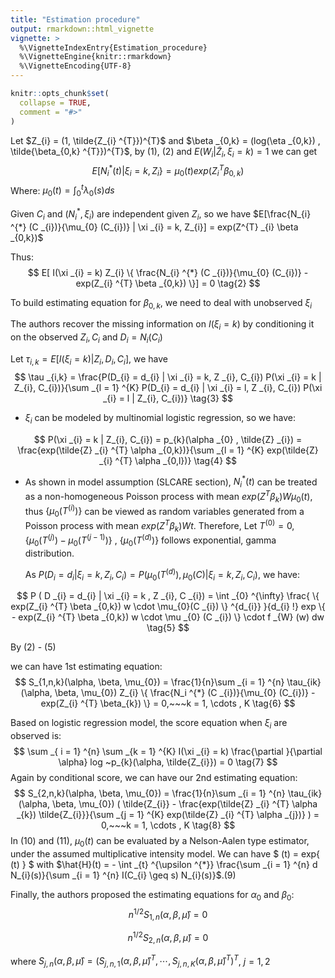 ```yaml
---
title: "Estimation procedure"
output: rmarkdown::html_vignette
vignette: >
  %\VignetteIndexEntry{Estimation_procedure}
  %\VignetteEngine{knitr::rmarkdown}
  %\VignetteEncoding{UTF-8}
---
```


```r
knitr::opts_chunk$set(
  collapse = TRUE,
  comment = "#>"
)
```


Let $Z_{i} = (1, \tilde{Z_{i} ^{T}})^{T}$ and $\beta _{0,k} = (log(\eta _{0,k}) , \tilde{\beta_{0,k} ^{T}})^{T}$, by (1), (2) and $E(W_{i} | \tilde {Z} _{i} , \xi _{i} = k) = 1$ we can get
$$
E[N_{i} ^{*} (t) | \xi_{i} = k, Z_{i}  \} = \mu_{0} (t) exp(Z_{i} ^{T} \beta _{0,k}) \tag{1}
$$
Where: $\mu _{0} (t) = \int _{0} ^{t} \lambda _{0} (s) ds$

Given $C_{i}$ and $(N_{i} ^{*} , \xi _{i})$ are independent given $Z_{i}$, so we have $E[\frac{N_{i} ^{*} (C _{i})}{\mu_{0} (C_{i})} | \xi _{i} = k, Z_{i}] = exp(Z^{T} _{i} \beta _{0,k})$

Thus:
$$
E[ I(\xi _{i} = k) Z_{i} \{ \frac{N_{i} ^{*} (C _{i})}{\mu_{0} (C_{i})}  - exp(Z_{i} ^{T} \beta _{0,k}) \}] = 0 \tag{2}
$$

To build estimating equation for $\beta _{0,k}$, we need to deal with unobserved  $\xi_{i}$

The authors recover the missing information on $I(\xi _{i} =k)$ by conditioning it on the observed $Z_{i}, C_{i}$ and $D_{i} = N_{i}(C_{i})$ 

Let $\tau_{i,k} = E[I(\xi _{i} = k) | Z_{i}, D_{i}, C_{i}]$, we have
$$
\tau _{i,k} = \frac{P(D_{i} = d_{i} | \xi _{i} = k, Z _{i}, C_{i}) P(\xi _{i} = k | Z_{i}, C_{i})}{\sum _{l = 1} ^{K} P(D_{i} = d_{i} | \xi _{i} = l, Z _{i}, C_{i}) P(\xi _{i} = l | Z_{i}, C_{i})} \tag{3}
$$

- $\xi_{i}$ can be modeled by multinomial logistic regression, so we have:

$$
P(\xi _{i} = k | Z_{i}, C_{i}) = p_{k}(\alpha _{0} , \tilde{Z} _{i}) = \frac{exp(\tilde{Z} _{i} ^{T} \alpha _{0,k})}{\sum _{l = 1} ^{K} exp(\tilde{Z} _{i} ^{T} \alpha _{0,l})} \tag{4}
$$

- As shown in model assumption (SLCARE section), $N_{i} ^{*} (t)$ can be treated as a non-homogeneous Poisson process with mean $exp(Z^{T}\beta _{k})W\mu_{0}(t)$, thus $\{ \mu_{0}(T^{(i)}) \}$ can be viewed as random variables generated from a Poisson process with mean $exp(Z^{T}\beta _{k})Wt$.  Therefore, Let $T^{(0)} = 0$, $\{ \mu_{0}(T^{(j)}) - \mu_{0}(T^{(j-1)}) \}$  , $\{ \mu_{0}(T^{(d)}) \}$ follows exponential, gamma distribution.

  As $P ( D _{i} = d_{i} | \xi _{i} = k , Z _{i}, C _{i}) = P ( \mu _{0}(T^{(d)}), \mu_{0} (C) | \xi _{i} = k , Z _{i}, C _{i})$, we have:
  
$$
  P ( D _{i} = d_{i} | \xi _{i} = k , Z _{i}, C _{i}) = \int _{0} ^{\infty} \frac{ \{  exp(Z_{i} ^{T} \beta _{0,k}) w \cdot \mu_{0}(C _{i}) \} ^{d_{i}} }{d_{i} !} exp \{ - exp(Z_{i} ^{T} \beta _{0,k}) w \cdot \mu _{0} (C _{i}) \} \cdot f _{W} (w) dw    \tag{5}
$$

  

By (2) - (5)

we can have 1st estimating equation:
$$
S_{1,n,k}(\alpha, \beta, \mu_{0}) = \frac{1}{n}\sum _{i = 1} ^{n} \tau_{ik}(\alpha, \beta, \mu_{0}) Z_{i} \{  \frac{N_i ^{*} (C _{i})}{\mu_{0} (C_{i})} - exp(Z_{i} ^{T} \beta_{k}) \} = 0,~~~k = 1, \cdots , K  \tag{6}
$$


Based on logistic regression model, the score equation when $\xi _{i}$ are observed is:
$$
\sum _{ i = 1} ^{n} \sum _{k = 1} ^{K} I(\xi _{i} = k) \frac{\partial }{\partial \alpha} log ~p_{k}(\alpha, \tilde{Z_{i}}) = 0  \tag{7}
$$
Again by conditional score, we can have our 2nd estimating equation:
$$
S_{2,n,k}(\alpha, \beta, \mu_{0}) = \frac{1}{n}\sum _{i = 1} ^{n} \tau_{ik}(\alpha, \beta, \mu_{0}) ( \tilde{Z_{i}} - \frac{exp(\tilde{Z} _{i} ^{T} \alpha _{k}) \tilde{Z_{i}}}{\sum _{j = 1} ^{K} exp(\tilde{Z} _{i} ^{T} \alpha _{j})} ) = 0,~~~k = 1, \cdots , K  \tag{8}
$$
In (10) and (11), $\mu _{0}(t)$ can be evaluated by a Nelson-Aalen type estimator, under the assumed multiplicative intensity model. We can have $\hat{\mu} (t) = exp\{ \hat{H} (t)  \} $ with $\hat{H}(t) = - \int _{t} ^{\upsilon ^{*}} \frac{\sum _{i = 1} ^{n} d N_{i}(s)}{\sum _{i = 1} ^{n} I(C_{i} \geq s) N_{i}(s)}$.(9)

Finally, the authors proposed the estimating equations for $\alpha _{0}$ and $\beta _{0}$:
$$
n^{1/2} S_{1,n}(\alpha, \beta, \hat{\mu}) = 0 \tag{10}
$$

$$
n^{1/2} S_{2,n}(\alpha, \beta, \hat{\mu}) = 0 \tag{11}
$$

where $S_{j,n} (\alpha, \beta, \hat{\mu}) = ( S_{j,n,1} (\alpha, \beta, \hat{\mu})^{T}, \cdots , S_{j,n,K} (\alpha, \beta, \hat{\mu})^{T} )^{T}$, $j = 1,2$

